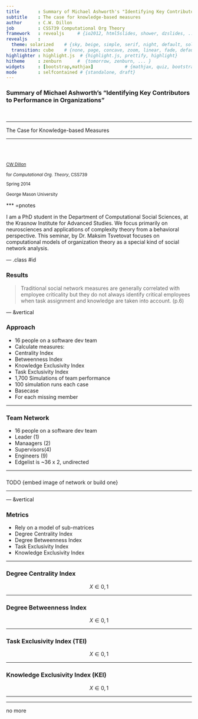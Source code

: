 ```yaml
---
title       : Summary of Michael Ashworth's "Identifying Key Contributors to Performance in Organizations"
subtitle    : The case for knowledge-based measures
author      : C.W. Dillon
job         : CSS739 Computational Org Theory
framework   : revealjs     # {io2012, html5slides, shower, dzslides, ...}
revealjs    :
  theme: solarized    # {sky, beige, simple, serif, night, default, solarized, moon}
  transition: cube    # {none, page, concave, zoom, linear, fade, default}
highlighter : highlight.js  # {highlight.js, prettify, highlight}
hitheme     : zenburn      #  {tomorrow, zenburn, ... }
widgets     : [bootstrap,mathjax]            # {mathjax, quiz, bootstrap}
mode        : selfcontained # {standalone, draft}
---
```


### Summary of Michael Ashworth's "Identifying Key Contributors to Performance in Organizations"
   
</br>   
   
* * * * 

The Case for Knowledge-based Measures


* * * * 
  
</br>
</br>
   
<small> 
[CW Dillon](http://www.css.gmu.edu/?q=node/15) 

for _Computational Org. Theory_, CSS739

Spring 2014

George Mason University
</small>


*** =pnotes

I am a PhD student in the Department of Computational Social Sciences, at the Krasnow Institute for Advanced Studies. We focus primarily on neurosciences and applications of complexity theory from a behavioral perspective. This seminar, by Dr. Maksim Tsvetovat focuses on computational models of organization theory as a special kind of social network analysis.

--- .class #id 

### Results

>Traditional social network measures are generally correlated with employee criticality but they do not always identify critical employees when task assignment and knowledge are taken into account. (p.6)

--- &vertical

### Approach

* 16 people on a software dev team
* Calculate measures:
 - Centrality Index
 - Betweenness Index
 - Knowledge Exclusivity Index
 - Task Exclusivity Index
* 1,700 Simulations of team performance
 - 100 simulation runs each case
 - Basecase
 - For each missing member

***

### Team Network

* 16 people on a software dev team
 - Leader (1)
 - Manaagers (2)
 - Supervisors(4)
 - Engineers (9)
* Edgelist is ~36 x 2, undirected

***

###

TODO {embed image of network or build one}

***

--- &vertical

### Metrics

* Rely on a model of sub-matrices 
* Degree Centrality Index
* Degree Betweenness Index
* Task Exclusivity Index
* Knowledge Exclusivity Index

***

### Degree Centrality Index

$$
 X \in {0,1}
$$


***

### Degree Betweenness Index

$$
 X \in {0,1}
$$

***

### Task Exclusivity Index  (TEI)

$$
 X \in {0,1}
$$

***

### Knowledge Exclusivity Index (KEI)

$$
 X \in {0,1}
$$

***

---

no more



